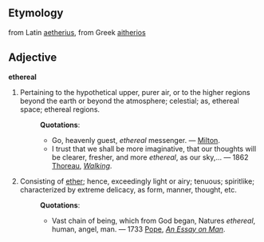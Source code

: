 ==Etymology==
from Latin [[aetherius]], from Greek [[aitherios]]
==Adjective==
'''ethereal'''

#Pertaining to the hypothetical upper, purer air, or to the higher regions beyond the earth or beyond the atmosphere; celestial; as, ethereal space; ethereal regions.
#:'''Quotations''':
#:*Go, heavenly guest, ''ethereal'' messenger. &mdash; [[w: John Milton| Milton]].
#:*I trust that we shall be more imaginative, that our thoughts will be clearer, fresher, and more ''ethereal'', as our sky,... &mdash; 1862 [[w:Henry David Thoreau|Thoreau]], [http://wikisource.org/wiki/Walking ''Walking''].
#Consisting of [[ether]]; hence, exceedingly light or airy; tenuous; spiritlike; characterized by extreme delicacy, as form, manner, thought, etc.
#:'''Quotations''':
#:*Vast chain of being, which from God began, Natures ''ethereal'', human, angel, man. &mdash; 1733 [[w:Alexander Pope|Pope]], ''[http://onlinebooks.library.upenn.edu/webbin/gutbook/lookup?num=2428 An Essay on Man]''.